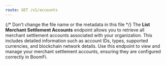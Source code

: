 ```yaml
---
route: GET /v1/accounts
---
```


{/* Don't change the file name or the metadata in this file */}
The **List Merchant Settlement Accounts** endpoint allows you to retrieve all merchant settlement accounts associated with your organization. This includes detailed information such as account IDs, types, supported currencies, and blockchain network details. Use this endpoint to view and manage your merchant settlement accounts, ensuring they are configured correctly in BoomFi.

